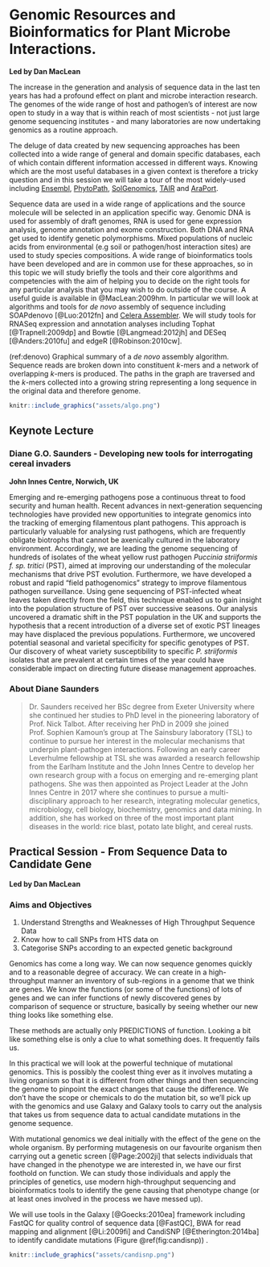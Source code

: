 # Genomic Resources and Bioinformatics for Plant Microbe Interactions. {-}

**Led by Dan MacLean**

The increase in the generation and analysis of sequence data in the last ten years has had a profound effect on plant and microbe interaction research. The genomes of the wide range of host and pathogen's of interest are now open to study in a way that is within reach of most scientists - not just large genome sequencing institutes - and many laboratories are now undertaking genomics as a routine approach.

The deluge of data created by new sequencing approaches has been collected into a wide range of general and domain specific databases, each of which contain different information accessed in different ways. Knowing which are the most useful databases in a given context is therefore a tricky question and in this session we will take a tour of the most widely-used including [Ensembl](http://ensembl.org), [PhytoPath](http://phytopathdb.org), [SolGenomics](http://solgenomics.net),  [TAIR](http://arabidopsis.org) and [AraPort](http://araport.org).

Sequence data are used in a wide range of applications and the source molecule will be selected in an application specific way. Genomic DNA is used for assembly of draft genomes, RNA is used for gene expression analysis, genome annotation and exome construction. Both DNA and RNA get used to identify genetic polymorphisms. Mixed populations of nucleic acids from environmental (e.g soil or pathogen/host interaction sites) are used to study species compositions. A wide range of bioinformatics tools have been developed and are in common use for these approaches, so in this topic we will study briefly the tools and their core algorithms and competencies with the aim of helping you to decide on the right tools for any particular analysis that you may wish to do outside of the course. A useful guide is available in @MacLean:2009hm. In particular we will look at algorithms and tools for _de novo_ assembly of sequence including SOAPdenovo [@Luo:2012fn] and [Celera Assembler](http://wgs-assembler.sourceforge.net/wiki/index.php?title=Main_Page). We will study tools for RNASeq expression and annotation analyses including Tophat [@Trapnell:2009dp] and Bowtie [@Langmead:2012jh] and DESeq [@Anders:2010fu] and edgeR [@Robinson:2010cw].

(ref:denovo) Graphical summary of a _de novo_ assembly algorithm. Sequence reads are broken down into constituent _k_-mers and a network of overlapping _k_-mers is produced. The paths in the graph are traversed and the _k_-mers collected into a growing string representing a long sequence in the original data and therefore genome.

```r
knitr::include_graphics("assets/algo.png")
```

## Keynote Lecture {-}

### Diane G.O. Saunders - Developing new tools for interrogating cereal invaders {-}

**John Innes Centre, Norwich, UK**

Emerging and re-emerging pathogens pose a continuous threat to food security and human health. Recent advances in next-generation sequencing technologies have provided new opportunities to integrate genomics into the tracking of emerging filamentous plant pathogens. This approach is particularly valuable for analysing rust pathogens, which are frequently obligate biotrophs that cannot be axenically cultured in the laboratory environment. Accordingly, we are leading the genome sequencing of hundreds of isolates of the wheat yellow rust pathogen _Puccinia striiformis f. sp. tritici_ (PST), aimed at improving our understanding of the molecular mechanisms that drive PST evolution. Furthermore, we have developed a robust and rapid “field pathogenomics” strategy to improve filamentous pathogen surveillance. Using gene sequencing of PST-infected wheat leaves taken directly from the field, this technique enabled us to gain insight into the population structure of PST over successive seasons. Our analysis uncovered a dramatic shift in the PST population in the UK and supports the hypothesis that a recent introduction of a diverse set of exotic PST lineages may have displaced the previous populations. Furthermore, we uncovered potential seasonal and varietal specificity for specific genotypes of PST. Our discovery of wheat variety susceptibility to specific _P. striiformis_ isolates that are prevalent at certain times of the year could have considerable impact on directing future disease management approaches.


### About Diane Saunders {-}

> Dr. Saunders received her BSc degree from Exeter University where she continued her studies to PhD level in the pioneering laboratory of Prof. Nick Talbot. After receiving her PhD in 2009 she joined Prof. Sophien Kamoun’s group at The Sainsbury laboratory (TSL) to continue to pursue her interest in the molecular mechanisms that underpin plant-pathogen interactions. Following an early career Leverhulme fellowship at TSL she was awarded a research fellowship from the Earlham Institute and the John Innes Centre to develop her own research group with a focus on emerging and re-emerging plant pathogens. She was then appointed as Project Leader at the John Innes Centre in 2017 where she continues to pursue a multi-disciplinary approach to her research, integrating molecular genetics, microbiology, cell biology, biochemistry, genomics and data mining. In addition, she has worked on three of the most important plant diseases in the world: rice blast, potato late blight, and cereal rusts.

## Practical Session - From Sequence Data to Candidate Gene {-}

**Led by Dan MacLean**

### Aims and Objectives {-}

1. Understand Strengths and Weaknesses of High Throughput Sequence Data
2. Know how to call SNPs from HTS data on 
3. Categorise SNPs according to an expected genetic background

Genomics has come a long way. We can now sequence genomes quickly and to a reasonable degree of accuracy. We can create in a high-throughput manner an inventory of sub-regions in a genome that we think are genes. We know the functions (or some of the functions) of lots of genes and we can infer functions of newly discovered genes by comparison of sequence or structure, basically by seeing whether our new thing looks like something else.

These methods are actually only PREDICTIONS of function. Looking a bit like something else is only a clue to what something does. It frequently fails us.

In this practical we will look at the powerful technique of mutational genomics. This is possibly the coolest thing ever as it involves mutating a living organism so that it is different from other things and then sequencing the genome to pinpoint the exact changes that cause the difference. We don’t have the scope or chemicals to do the mutation bit, so we’ll pick up with the genomics and use Galaxy and Galaxy tools to carry out the analysis that takes us from sequence data to actual candidate mutations in the genome sequence.

With mutational genomics we deal initially with the effect of the gene on the whole organism. By performing mutagenesis on our favourite organism then carrying out a genetic screen [@Page:2002ji] that selects individuals that have changed in the phenotype we are interested in, we have our first foothold on function. We can study those individuals and apply the principles of genetics, use modern high-throughput sequencing and bioinformatics tools to identify the gene causing that phenotype change (or at least ones involved in the process we have messed up).

We will use tools in the Galaxy [@Goecks:2010ea] framework including FastQC for quality control of sequence data [@FastQC], BWA for read mapping and alignment [@Li:2009fi] and CandiSNP [@Etherington:2014ba] to identify candidate mutations (Figure \@ref(fig:candisnp)) .

```r
knitr::include_graphics("assets/candisnp.png")
```
